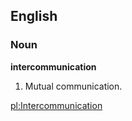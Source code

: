 ==English==

===Noun===

'''intercommunication'''

#Mutual communication.

[[pl:Intercommunication]]